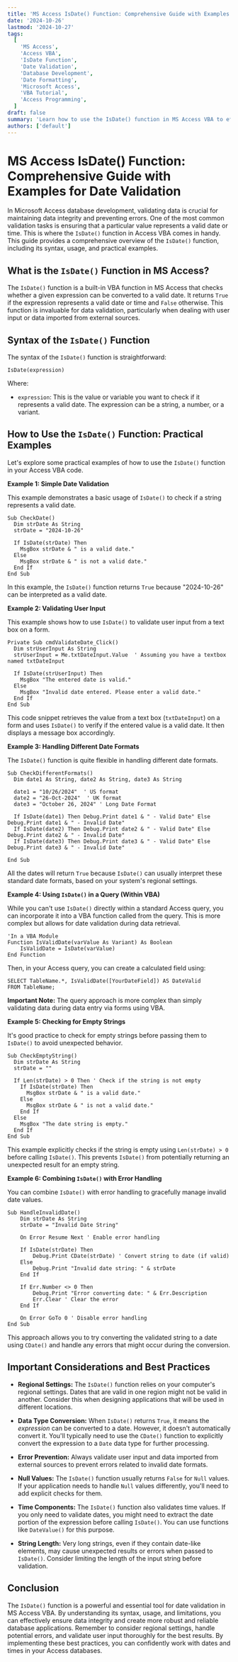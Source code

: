 ```yaml
---
title: 'MS Access IsDate() Function: Comprehensive Guide with Examples for Date Validation'
date: '2024-10-26'
lastmod: '2024-10-27'
tags:
  [
    'MS Access',
    'Access VBA',
    'IsDate Function',
    'Date Validation',
    'Database Development',
    'Date Formatting',
    'Microsoft Access',
    'VBA Tutorial',
    'Access Programming',
  ]
draft: false
summary: 'Learn how to use the IsDate() function in MS Access VBA to effectively validate date and time values. This comprehensive guide provides detailed explanations, practical code examples, and tips for ensuring data integrity in your Access databases.'
authors: ['default']
---
```


# MS Access IsDate() Function: Comprehensive Guide with Examples for Date Validation

In Microsoft Access database development, validating data is crucial for maintaining data integrity and preventing errors. One of the most common validation tasks is ensuring that a particular value represents a valid date or time. This is where the `IsDate()` function in Access VBA comes in handy. This guide provides a comprehensive overview of the `IsDate()` function, including its syntax, usage, and practical examples.

## What is the `IsDate()` Function in MS Access?

The `IsDate()` function is a built-in VBA function in MS Access that checks whether a given expression can be converted to a valid date. It returns `True` if the expression represents a valid date or time and `False` otherwise. This function is invaluable for data validation, particularly when dealing with user input or data imported from external sources.

## Syntax of the `IsDate()` Function

The syntax of the `IsDate()` function is straightforward:

```plaintext
IsDate(expression)
```

Where:

- `expression`: This is the value or variable you want to check if it represents a valid date. The expression can be a string, a number, or a variant.

## How to Use the `IsDate()` Function: Practical Examples

Let's explore some practical examples of how to use the `IsDate()` function in your Access VBA code.

**Example 1: Simple Date Validation**

This example demonstrates a basic usage of `IsDate()` to check if a string represents a valid date.

```plaintext
Sub CheckDate()
  Dim strDate As String
  strDate = "2024-10-26"

  If IsDate(strDate) Then
    MsgBox strDate & " is a valid date."
  Else
    MsgBox strDate & " is not a valid date."
  End If
End Sub
```

In this example, the `IsDate()` function returns `True` because "2024-10-26" can be interpreted as a valid date.

**Example 2: Validating User Input**

This example shows how to use `IsDate()` to validate user input from a text box on a form.

```plaintext
Private Sub cmdValidateDate_Click()
  Dim strUserInput As String
  strUserInput = Me.txtDateInput.Value  ' Assuming you have a textbox named txtDateInput

  If IsDate(strUserInput) Then
    MsgBox "The entered date is valid."
  Else
    MsgBox "Invalid date entered. Please enter a valid date."
  End If
End Sub
```

This code snippet retrieves the value from a text box (`txtDateInput`) on a form and uses `IsDate()` to verify if the entered value is a valid date. It then displays a message box accordingly.

**Example 3: Handling Different Date Formats**

The `IsDate()` function is quite flexible in handling different date formats.

```plaintext
Sub CheckDifferentFormats()
  Dim date1 As String, date2 As String, date3 As String

  date1 = "10/26/2024"  ' US format
  date2 = "26-Oct-2024"  ' UK format
  date3 = "October 26, 2024" ' Long Date Format

  If IsDate(date1) Then Debug.Print date1 & " - Valid Date" Else Debug.Print date1 & " - Invalid Date"
  If IsDate(date2) Then Debug.Print date2 & " - Valid Date" Else Debug.Print date2 & " - Invalid Date"
  If IsDate(date3) Then Debug.Print date3 & " - Valid Date" Else Debug.Print date3 & " - Invalid Date"

End Sub
```

All the dates will return `True` because `IsDate()` can usually interpret these standard date formats, based on your system's regional settings.

**Example 4: Using `IsDate()` in a Query (Within VBA)**

While you can't use `IsDate()` directly within a standard Access query, you can incorporate it into a VBA function called from the query. This is more complex but allows for date validation during data retrieval.

```plaintext
'In a VBA Module
Function IsValidDate(varValue As Variant) As Boolean
    IsValidDate = IsDate(varValue)
End Function
```

Then, in your Access query, you can create a calculated field using:

```plaintext
SELECT TableName.*, IsValidDate([YourDateField]) AS DateValid
FROM TableName;
```

**Important Note:** The query approach is more complex than simply validating data during data entry via forms using VBA.

**Example 5: Checking for Empty Strings**

It's good practice to check for empty strings before passing them to `IsDate()` to avoid unexpected behavior.

```plaintext
Sub CheckEmptyString()
  Dim strDate As String
  strDate = ""

  If Len(strDate) > 0 Then ' Check if the string is not empty
    If IsDate(strDate) Then
      MsgBox strDate & " is a valid date."
    Else
      MsgBox strDate & " is not a valid date."
    End If
  Else
    MsgBox "The date string is empty."
  End If
End Sub
```

This example explicitly checks if the string is empty using `Len(strDate) > 0` before calling `IsDate()`. This prevents `IsDate()` from potentially returning an unexpected result for an empty string.

**Example 6: Combining `IsDate()` with Error Handling**

You can combine `IsDate()` with error handling to gracefully manage invalid date values.

```plaintext
Sub HandleInvalidDate()
    Dim strDate As String
    strDate = "Invalid Date String"

    On Error Resume Next ' Enable error handling

    If IsDate(strDate) Then
        Debug.Print CDate(strDate) ' Convert string to date (if valid)
    Else
        Debug.Print "Invalid date string: " & strDate
    End If

    If Err.Number <> 0 Then
        Debug.Print "Error converting date: " & Err.Description
        Err.Clear ' Clear the error
    End If

    On Error GoTo 0 ' Disable error handling
End Sub
```

This approach allows you to try converting the validated string to a date using `CDate()` and handle any errors that might occur during the conversion.

## Important Considerations and Best Practices

- **Regional Settings:** The `IsDate()` function relies on your computer's regional settings. Dates that are valid in one region might not be valid in another. Consider this when designing applications that will be used in different locations.

- **Data Type Conversion:** When `IsDate()` returns `True`, it means the _expression_ can be converted to a date. However, it doesn't automatically convert it. You'll typically need to use the `CDate()` function to explicitly convert the expression to a `Date` data type for further processing.

- **Error Prevention:** Always validate user input and data imported from external sources to prevent errors related to invalid date formats.

- **Null Values:** The `IsDate()` function usually returns `False` for `Null` values. If your application needs to handle `Null` values differently, you'll need to add explicit checks for them.

- **Time Components:** The `IsDate()` function also validates time values. If you only need to validate dates, you might need to extract the date portion of the expression before calling `IsDate()`. You can use functions like `DateValue()` for this purpose.

- **String Length:** Very long strings, even if they contain date-like elements, may cause unexpected results or errors when passed to `IsDate()`. Consider limiting the length of the input string before validation.

## Conclusion

The `IsDate()` function is a powerful and essential tool for date validation in MS Access VBA. By understanding its syntax, usage, and limitations, you can effectively ensure data integrity and create more robust and reliable database applications. Remember to consider regional settings, handle potential errors, and validate user input thoroughly for the best results. By implementing these best practices, you can confidently work with dates and times in your Access databases.
